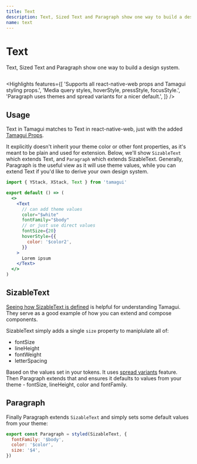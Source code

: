 ```yaml
---
title: Text
description: Text, Sized Text and Paragraph show one way to build a design system.
name: text
---
```


# Text

<Description>Text, Sized Text and Paragraph show one way to build a design system.</Description>

<HeroContainer demoMultiple>
  <TextDemo />
</HeroContainer>

```jsx hero template=Text

```

<Highlights
  features={[
    'Supports all react-native-web props and Tamagui styling props.',
    'Media query styles, hoverStyle, pressStyle, focusStyle.',
    'Paragraph uses themes and spread variants for a nicer default.',
  ]}
/>

## Usage

Text in Tamagui matches to Text in react-native-web, just with the added [Tamagui Props](/docs/intro/props).

It explicitly doesn't inherit your theme color or other font properties, as it's meant to be plain and used for extension. Below, we'll show `SizableText` which extends Text, and `Paragraph` which extends SizableText. Generally, Paragraph is the useful view as it will use theme values, while you can extend Text if you'd like to derive your own design system.

```jsx
import { YStack, XStack, Text } from 'tamagui'

export default () => (
  <>
    <Text
      // can add theme values
      color="$white"
      fontFamily="$body"
      // or just use direct values
      fontSize={20}
      hoverStyle={{
        color: '$color2',
      }}
    >
      Lorem ipsum
    </Text>
  </>
)
```

## SizableText

[Seeing how SizableText is defined](https://github.com/tamagui/tamagui/blob/master/packages/tamagui/src/views/SizableText.tsx) is helpful for understanding Tamagui. They serve as a good example of how you can extend and compose components.

SizableText simply adds a single `size` property to maniplulate all of:

- fontSize
- lineHeight
- fontWeight
- letterSpacing

Based on the values set in your tokens. It uses [spread variants](/docs/core/styled#spread-variants) feature. Then Paragraph extends that and ensures it defaults to values from your theme - fontSize, lineHeight, color and fontFamily.

## Paragraph

Finally Paragraph extends `SizableText` and simply sets some default values from your theme:

```jsx
export const Paragraph = styled(SizableText, {
  fontFamily: '$body',
  color: '$color',
  size: '$4',
})
```
